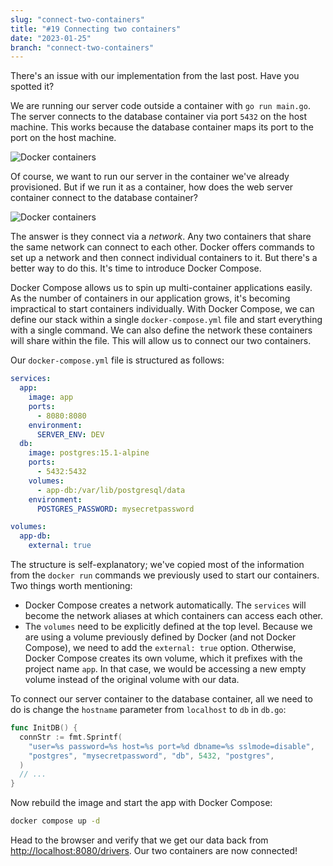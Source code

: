 ```yaml
---
slug: "connect-two-containers"
title: "#19 Connecting two containers"
date: "2023-01-25"
branch: "connect-two-containers"
---
```

There's an issue with our implementation from the last post. Have you spotted it?

We are running our server code outside a container with `go run main.go`. The server connects to the database container via port `5432` on the host machine. This works because the database container maps its port to the port on the host machine.

![Docker containers](./img-1.png)

Of course, we want to run our server in the container we've already provisioned. But if we run it as a container, how does the web server container connect to the database container?

![Docker containers](./img-2.png)

The answer is they connect via a *network*. Any two containers that share the same network can connect to each other. Docker offers commands to set up a network and then connect individual containers to it. But there's a better way to do this. It's time to introduce Docker Compose.

Docker Compose allows us to spin up multi-container applications easily. As the number of containers in our application grows, it's becoming impractical to start containers individually. With Docker Compose, we can define our stack within a single `docker-compose.yml` file and start everything with a single command. We can also define the network these containers will share within the file. This will allow us to connect our two containers.

Our `docker-compose.yml` file is structured as follows:
```yml
services:
  app:
    image: app
    ports:
      - 8080:8080
    environment:
      SERVER_ENV: DEV
  db:
    image: postgres:15.1-alpine
    ports:
      - 5432:5432
    volumes:
      - app-db:/var/lib/postgresql/data
    environment:
      POSTGRES_PASSWORD: mysecretpassword

volumes:
  app-db:
    external: true
```
The structure is self-explanatory; we've copied most of the information from the `docker run` commands we previously used to start our containers. Two things worth mentioning:
- Docker Compose creates a network automatically. The `services` will become the network aliases at which containers can access each other.
- The `volumes` need to be explicitly defined at the top level. Because we are using a volume previously defined by Docker (and not Docker Compose), we need to add the `external: true` option. Otherwise, Docker Compose creates its own volume, which it prefixes with the project name `app`. In that case, we would be accessing a new empty volume instead of the original volume with our data.

To connect our server container to the database container, all we need to do is change the `hostname` parameter from `localhost` to `db` in `db.go`:
```go
func InitDB() {
  connStr := fmt.Sprintf(
    "user=%s password=%s host=%s port=%d dbname=%s sslmode=disable",
    "postgres", "mysecretpassword", "db", 5432, "postgres",
  )
  // ...
}
```
Now rebuild the image and start the app with Docker Compose:
```bash
docker compose up -d
```

Head to the browser and verify that we get our data back from [http://localhost:8080/drivers](http://localhost:8080/drivers). Our two containers are now connected!
